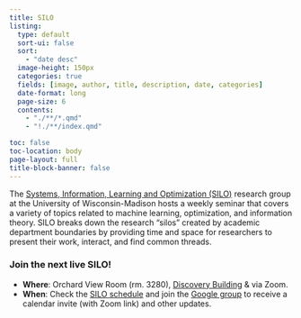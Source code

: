 ```yaml
---
title: SILO
listing:
  type: default
  sort-ui: false
  sort:
    - "date desc"
  image-height: 150px
  categories: true
  fields: [image, author, title, description, date, categories]
  date-format: long
  page-size: 6
  contents:
    - "./**/*.qmd"
    - "!./**/index.qmd"

toc: false
toc-location: body
page-layout: full
title-block-banner: false
---
```

The [Systems, Information, Learning and Optimization (SILO)](https://silo.wisc.edu/) research group at the University of Wisconsin-Madison hosts a weekly seminar that covers a variety of topics related to machine learning, optimization, and information theory. SILO breaks down the research “silos” created by academic department boundaries by providing time and space for researchers to present their work, interact, and find common threads.

### Join the next live SILO!
* **Where**: Orchard View Room (rm. 3280), [Discovery Building](https://www.map.wisc.edu/?initObj=0212) & via Zoom. 
* **When**: Check the [SILO schedule](https://silo.wisc.edu/upcoming-talks/) and join the [Google group](https://groups.google.com/a/g-groups.wisc.edu/g/silo/) to receive a calendar invite (with Zoom link) and other updates. 